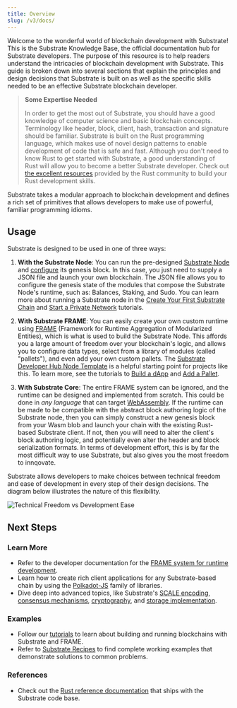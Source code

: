 ```yaml
---
title: Overview
slug: /v3/docs/
---
```


Welcome to the wonderful world of blockchain development with Substrate! This is the Substrate Knowledge Base, the
official documentation hub for Substrate developers. The purpose of this resource is to help readers understand the intricacies of blockchain development with Substrate. This guide is broken down into several sections that
explain the principles and design decisions that Substrate is built on as well as the specific skills needed to be an
effective Substrate blockchain developer.

> **Some Expertise Needed**
>
> In order to get the most out of Substrate, you should have a good knowledge of computer science and basic blockchain
> concepts. Terminology like header, block, client, hash, transaction and signature should be familiar. Substrate is
> built on the Rust programming language, which makes use of novel design patterns to enable development of code that is
> safe and fast. Although you don't need to know Rust to get started with Substrate, a good understanding of Rust will
> allow you to become a better Substrate developer. Check out [the excellent resources](https://www.rust-lang.org/learn)
> provided by the Rust community to build your Rust development skills.

Substrate takes a modular approach to blockchain development and defines a rich set of primitives that allows developers
to make use of powerful, familiar programming idioms.

## Usage

Substrate is designed to be used in one of three ways:

1. **With the Substrate Node**: You can run the pre-designed [Substrate Node](https://github.com/paritytech/substrate/tree/master/bin/node) and
[configure](https://github.com/paritytech/substrate/blob/master/bin/node/cli/src/chain_spec.rs) its genesis block. In
this case, you just need to supply a JSON file and launch your own blockchain. The JSON file allows you to configure
the genesis state of the modules that compose the Substrate Node's runtime, such as: Balances, Staking, and Sudo. You
can learn more about running a Substrate node in the
[Create Your First Substrate Chain](tutorials/create-your-first-substrate-chain) and
[Start a Private Network](tutorials/start-a-private-network/index.md) tutorials.

2. **With Substrate FRAME**: You can easily create your own custom runtime using [FRAME](knowledgebase/runtime/frame.md)
   (Framework for Runtime Aggregation of Modularized Entities), which is what is used to build the Substrate Node. This
   affords you a large amount of freedom over your blockchain's logic, and allows you to configure data types, select
   from a library of modules (called "pallets"), and even add your own custom pallets. The
   [Substrate Developer Hub Node Template](https://github.com/substrate-developer-hub/substrate-node-template) is a
   helpful starting point for projects like this. To learn more, see the tutorials to
   [Build a dApp](tutorials/build-a-dapp) and [Add a Pallet](tutorials/add-a-pallet).

3. **With Substrate Core**: The entire FRAME system can be ignored, and the runtime can be designed and implemented from
   scratch. This could be done in _any language_ that can target [WebAssembly](https://webassembly.org/). If the runtime
   can be made to be compatible with the abstract block authoring logic of the Substrate node, then you can simply
   construct a new genesis block from your Wasm blob and launch your chain with the existing Rust-based Substrate
   client. If not, then you will need to alter the client's block authoring logic, and potentially even alter the header
   and block serialization formats. In terms of development effort, this is by far the most difficult way to use
   Substrate, but also gives you the most freedom to innqovate.

Substrate allows developers to make choices between technical freedom and ease of development in every step of their design decisions. The diagram below illustrates the nature of this flexibility.

![Technical Freedom vs Development Ease](../../../src/images/technical-freedom.png)

## Next Steps

### Learn More

- Refer to the developer documentation for the [FRAME system for runtime development](knowledgebase/runtime).
- Learn how to create rich client applications for any Substrate-based chain by using the
  [Polkadot-JS](knowledgebase/integrate/polkadot-js) family of libraries.
- Dive deep into advanced topics, like Substrate's [SCALE encoding](knowledgebase/advanced/codec),
  [consensus mechanisms](knowledgebase/advanced/consensus), [cryptography](knowledgebase/advanced/cryptography), and
  [storage implementation](knowledgebase/advanced/storage).

### Examples

- Follow our [tutorials](../../tutorials) to learn about building and running blockchains with Substrate and FRAME.
- Refer to [Substrate Recipes](https://substrate.dev/recipes/) to find complete working examples that demonstrate
  solutions to common problems.

### References

- Check out the [Rust reference documentation](https://substrate.dev/rustdocs) that ships with the Substrate code base.